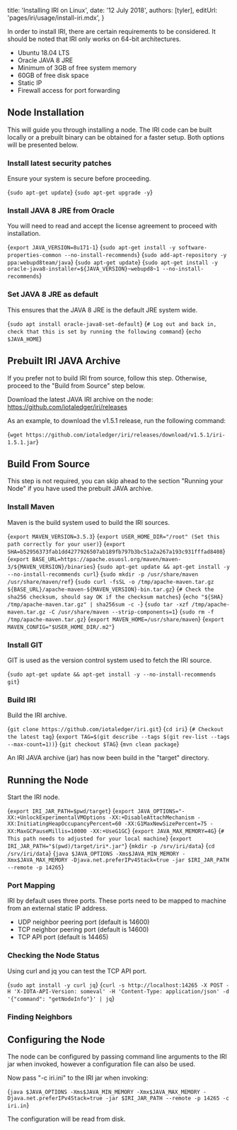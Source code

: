 

title: 'Installing IRI on Linux',
date: '12 July 2018',
authors: [tyler],
editUrl: 'pages/iri/usage/install-iri.mdx',
}

In order to install IRI, there are certain requirements to be considered.
It should be noted that IRI only works on 64-bit architectures.

- Ubuntu 18.04 LTS
- Oracle JAVA 8 JRE 
- Minimum of 3GB of free system memory
- 60GB of free disk space
- Static IP
- Firewall access for port forwarding

## Node Installation

This will guide you through installing a node. The IRI code can be built locally or a prebuilt binary can be obtained for a faster setup. Both options will be presented below.

### Install latest security patches

Ensure your system is secure before proceeding.

<TerminalInput>{`sudo apt-get update`}</TerminalInput>
<TerminalInput>{`sudo apt-get upgrade -y`}<TerminalInput>

### Install JAVA 8 JRE from Oracle

You will need to read and accept the license agreement to proceed with installation.

<TerminalInput>{`export JAVA_VERSION=8u171-1`}</TerminalInput>
<TerminalInput>{`sudo apt-get install -y software-properties-common --no-install-recommends`}</TerminalInput>
<TerminalInput>{`sudo add-apt-repository -y ppa:webupd8team/java`}</TerminalInput>
<TerminalInput>{`sudo apt-get update`}</TerminalInput>
<TerminalInput>{`sudo apt-get install -y oracle-java8-installer=${JAVA_VERSION}~webupd8~1 --no-install-recommends`}</TerminalInput>

### Set JAVA 8 JRE as default

This ensures that the JAVA 8 JRE is the default JRE system wide.

<TerminalInput>{`sudo apt install oracle-java8-set-default`}</TerminalInput>
<TerminalInput>{`# Log out and back in, check that this is set by running the following command`}</TerminalInput>
<TerminalInput>{`echo $JAVA_HOME`}</TerminalInput>

## Prebuilt IRI JAVA Archive

If you prefer not to build IRI from source, follow this step. Otherwise, proceed to the "Build from Source" step below.

Download the latest JAVA IRI archive on the node: <ExternalLink href="https://github.com/iotaledger/iri/releases" key="">https://github.com/iotaledger/iri/releases</ExternalLink>

As an example, to download the v1.5.1 release, run the following command:

<TerminalInput>{`wget https://github.com/iotaledger/iri/releases/download/v1.5.1/iri-1.5.1.jar`}</TerminalInput>

## Build From Source

This step is not required, you can skip ahead to the section "Running your Node" if you have used the prebuilt JAVA archive.

### Install Maven

Maven is the build system used to build the IRI sources.

<TerminalInput>{`export MAVEN_VERSION=3.5.3`}</TerminalInput>
<TerminalInput>{`export USER_HOME_DIR="/root" (Set this path correctly for your user)`}</TerminalInput>
<TerminalInput>{`export SHA=b52956373fab1dd4277926507ab189fb797b3bc51a2a267a193c931fffad8408`}</TerminalInput>
<TerminalInput>{`export BASE_URL=https://apache.osuosl.org/maven/maven-3/${MAVEN_VERSION}/binaries`}</TerminalInput>
<TerminalInput>{`sudo apt-get update && apt-get install -y --no-install-recommends curl`}</TerminalInput>
<TerminalInput>{`sudo mkdir -p /usr/share/maven /usr/share/maven/ref`}</TerminalInput>
<TerminalInput>{`sudo curl -fsSL -o /tmp/apache-maven.tar.gz ${BASE_URL}/apache-maven-${MAVEN_VERSION}-bin.tar.gz`}</TerminalInput>
<TerminalInput>{`# Check the sha256 checksum, should say OK if the checksum matches`}</TerminalInput>
<TerminalInput>{`echo "${SHA}  /tmp/apache-maven.tar.gz" | sha256sum -c -`}</TerminalInput>
<TerminalInput>{`sudo tar -xzf /tmp/apache-maven.tar.gz -C /usr/share/maven --strip-components=1`}</TerminalInput>
<TerminalInput>{`sudo rm -f /tmp/apache-maven.tar.gz`}</TerminalInput>
<TerminalInput>{`export MAVEN_HOME=/usr/share/maven`}</TerminalInput>
<TerminalInput>{`export MAVEN_CONFIG="$USER_HOME_DIR/.m2"`}</TerminalInput>

### Install GIT

GIT is used as the version control system used to fetch the IRI source.

<TerminalInput>{`sudo apt-get update && apt-get install -y --no-install-recommends git`}</TerminalInput>

### Build IRI

Build the IRI archive.

<TerminalInput>{`git clone https://github.com/iotaledger/iri.git`}</TerminalInput>
<TerminalInput>{`cd iri`}</TerminalInput>
<TerminalInput>{`# Checkout the latest tag`}</TerminalInput>
<TerminalInput>{`export TAG=$(git describe --tags $(git rev-list --tags --max-count=1))`}</TerminalInput>
<TerminalInput>{`git checkout $TAG`}</TerminalInput>
<TerminalInput>{`mvn clean package`}</TerminalInput>

An IRI JAVA archive (jar) has now been build in the "target" directory.

## Running the Node

Start the IRI node.

<TerminalInput>{`export IRI_JAR_PATH=$pwd/target`}</TerminalInput>
<TerminalInput>{`export JAVA_OPTIONS="-XX:+UnlockExperimentalVMOptions -XX:+DisableAttachMechanism -XX:InitiatingHeapOccupancyPercent=60 -XX:G1MaxNewSizePercent=75 -XX:MaxGCPauseMillis=10000 -XX:+UseG1GC`}</TerminalInput>
<TerminalInput>{`export JAVA_MAX_MEMORY=4G`}</TerminalInput>
<TerminalInput>{`# This path needs to adjusted for your local machine`}</TerminalInput>
<TerminalInput>{`export IRI_JAR_PATH="$(pwd)/target/iri*.jar"`}</TerminalInput>
<TerminalInput>{`mkdir -p /srv/iri/data`}</TerminalInput>
<TerminalInput>{`cd /srv/iri/data`}</TerminalInput>
<TerminalInput>{`java $JAVA_OPTIONS -Xms$JAVA_MIN_MEMORY -Xmx$JAVA_MAX_MEMORY -Djava.net.preferIPv4Stack=true -jar $IRI_JAR_PATH --remote -p 14265`}</TerminalInput>

### Port Mapping

IRI by default uses three ports. These ports need to be mapped to machine from an external static IP address.

  * UDP neighbor peering port (default is 14600)
  * TCP neighbor peering port (default is 14600)
  * TCP API port (default is 14465)

### Checking the Node Status

Using curl and jq you can test the TCP API port.

<TerminalInput>{`sudo apt install -y curl jq`}</TerminalInput>
<TerminalInput>{`curl -s http://localhost:14265 -X POST -H 'X-IOTA-API-Version: someval' -H 'Content-Type: application/json' -d '{"command": "getNodeInfo"}' | jq`}</TerminalInput>

### Finding Neighbors

<link here>

## Configuring the Node

The node can be configured by passing command line arguments to the IRI jar when invoked, however a configuration file can also be used.

Now pass "-c iri.ini" to the IRI jar when invoking:

<TerminalInput>{`java $JAVA_OPTIONS -Xms$JAVA_MIN_MEMORY -Xmx$JAVA_MAX_MEMORY -Djava.net.preferIPv4Stack=true -jar $IRI_JAR_PATH --remote -p 14265 -c iri.in`}</TerminalInput>

The configuration will be read from disk.
